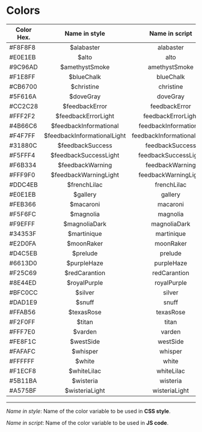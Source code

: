 <Meta title="Design Tokens/Colors" />

# Colors

| Color Hex. |          Name in style       |       Name in script       |
| ---------- |         :-------------:      |       :-------------:      |
|  #F8F8F8   |  $alabaster                  | alabaster                  |
|  #E0E1EB   |  $alto                       | alto                       |
|  #9C96AD   |  $amethystSmoke              | amethystSmoke              |
|  #F1E8FF   |  $blueChalk                  | blueChalk                  |
|  #CB6700   |  $christine                  | christine                  |
|  #5F616A   |  $doveGray                   | doveGray                   |
|  #CC2C28   |  $feedbackError              | feedbackError              |
|  #FFF2F2   |  $feedbackErrorLight         | feedbackErrorLight         |
|  #4B66C6   |  $feedbackInformational      | feedbackInformational      |
|  #F4F7FF   |  $feedbackInformationalLight | feedbackInformationalLight |
|  #31880C   |  $feedbackSuccess            | feedbackSuccess            |
|  #F5FFF4   |  $feedbackSuccessLight       | feedbackSuccessLight       |
|  #F6B334   |  $feedbackWarning            | feedbackWarning            |
|  #FFF9F0   |  $feedbackWarningLight       | feedbackWarningLight       | 
|  #DDC4EB   |  $frenchLilac                | frenchLilac                |
|  #E0E1EB   |  $gallery                    | gallery                    |
|  #FEB366   |  $macaroni                   | macaroni                   |
|  #F5F6FC   |  $magnolia                   | magnolia                   |
|  #F9EFFF   |  $magnoliaDark               | magnoliaDark               |
|  #34353F   |  $martinique                 | martinique                 |
|  #E2D0FA   |  $moonRaker                  | moonRaker                  |
|  #D4C5EB   |  $prelude                    | prelude                    |
|  #6613D0   |  $purpleHaze                 | purpleHaze                 |
|  #F25C69   |  $redCarantion               | redCarantion               |
|  #8E44ED   |  $royalPurple                | royalPurple                |
|  #BFC0CC   |  $silver                     | silver                     |
|  #DAD1E9   |  $snuff                      | snuff                      |
|  #FFAB56   |  $texasRose                  | texasRose                  |
|  #F2F0FF   |  $titan                      | titan                      |
|  #FFF7E0   |  $varden                     | varden                     |
|  #FE8F1C   |  $westSide                   | westSide                   |
|  #FAFAFC   |  $whisper                    | whisper                    |
|  #FFFFFF   |  $white                      | white                      |
|  #F1ECF8   |  $whiteLilac                 | whiteLilac                 |
|  #5B11BA   |  $wisteria                   | wisteria                   |
|  #A575BF   |  $wisteriaLight              | wisteriaLight              |

---
*Name in style*: Name of the color variable to be used in **CSS style**. 

*Name in script*: Name of the color variable to be used in **JS code**.
